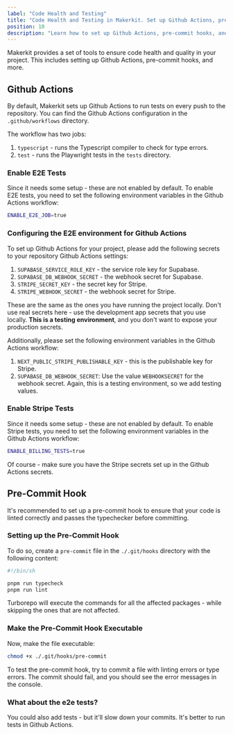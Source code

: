 ```yaml
---
label: "Code Health and Testing"
title: "Code Health and Testing in Makerkit. Set up Github Actions, pre-commit hooks, and more."
position: 10
description: "Learn how to set up Github Actions, pre-commit hooks, and more in Makerkit to ensure code health and quality."
---
```


Makerkit provides a set of tools to ensure code health and quality in your project. This includes setting up Github Actions, pre-commit hooks, and more.

## Github Actions

By default, Makerkit sets up Github Actions to run tests on every push to the repository. You can find the Github Actions configuration in the `.github/workflows` directory.

The workflow has two jobs:

1. `typescript` - runs the Typescript compiler to check for type errors.
2. `test` - runs the Playwright tests in the `tests` directory.

### Enable E2E Tests

Since it needs some setup - these are not enabled by default. To enable E2E tests, you need to set the following environment variables in the Github Actions workflow:

```bash
ENABLE_E2E_JOB=true
```

### Configuring the E2E environment for Github Actions
To set up Github Actions for your project, please add the following secrets to your repository Github Actions settings:

1. `SUPABASE_SERVICE_ROLE_KEY` - the service role key for Supabase.
2. `SUPABASE_DB_WEBHOOK_SECRET` - the webhook secret for Supabase.
3. `STRIPE_SECRET_KEY` - the secret key for Stripe.
4. `STRIPE_WEBHOOK_SECRET` - the webhook secret for Stripe.

These are the same as the ones you have running the project locally. Don't use real secrets here - use the development app secrets that you use locally. **This is a testing environment**, and you don't want to expose your production secrets.

Additionally, please set the following environment variables in the Github Actions workflow:

1. `NEXT_PUBLIC_STRIPE_PUBLISHABLE_KEY` - this is the publishable key for Stripe.
2. `SUPABASE_DB_WEBHOOK_SECRET`: Use the value `WEBHOOKSECRET` for the webhook secret. Again, this is a testing environment, so we add testing values.

### Enable Stripe Tests

Since it needs some setup - these are not enabled by default. To enable Stripe tests, you need to set the following environment variables in the Github Actions workflow:

```bash
ENABLE_BILLING_TESTS=true
```

Of course - make sure you have the Stripe secrets set up in the Github Actions secrets.

## Pre-Commit Hook

It's recommended to set up a pre-commit hook to ensure that your code is linted correctly and passes the typechecker before committing.

### Setting up the Pre-Commit Hook

To do so, create a `pre-commit` file in the `./.git/hooks` directory with the following content:

```bash
#!/bin/sh

pnpm run typecheck
pnpm run lint
```

Turborepo will execute the commands for all the affected packages - while skipping the ones that are not affected.

### Make the Pre-Commit Hook Executable

Now, make the file executable:

```bash
chmod +x ./.git/hooks/pre-commit
```

To test the pre-commit hook, try to commit a file with linting errors or type errors. The commit should fail, and you should see the error messages in the console.

### What about the e2e tests?

You could also add tests - but it'll slow down your commits. It's better to run tests in Github Actions.
